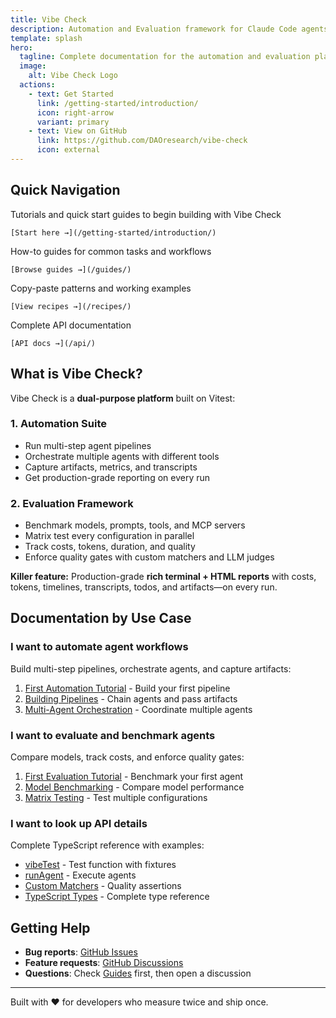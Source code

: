 ```yaml
---
title: Vibe Check
description: Automation and Evaluation framework for Claude Code agents, built on Vitest v3
template: splash
hero:
  tagline: Complete documentation for the automation and evaluation platform for Claude Code
  image:
    alt: Vibe Check Logo
  actions:
    - text: Get Started
      link: /getting-started/introduction/
      icon: right-arrow
      variant: primary
    - text: View on GitHub
      link: https://github.com/DAOresearch/vibe-check
      icon: external
---
```



## Quick Navigation

<CardGrid stagger>
  <Card title="🚀 Getting Started" icon="rocket">
    Tutorials and quick start guides to begin building with Vibe Check

    [Start here →](/getting-started/introduction/)
  </Card>

  <Card title="📖 Guides" icon="open-book">
    How-to guides for common tasks and workflows

    [Browse guides →](/guides/)
  </Card>

  <Card title="🧪 Recipes" icon="seti:test-jsx">
    Copy-paste patterns and working examples

    [View recipes →](/recipes/)
  </Card>

  <Card title="📚 API Reference" icon="document">
    Complete API documentation

    [API docs →](/api/)
  </Card>
</CardGrid>

## What is Vibe Check?

Vibe Check is a **dual-purpose platform** built on Vitest:

### 1. Automation Suite
- Run multi-step agent pipelines
- Orchestrate multiple agents with different tools
- Capture artifacts, metrics, and transcripts
- Get production-grade reporting on every run

### 2. Evaluation Framework
- Benchmark models, prompts, tools, and MCP servers
- Matrix test every configuration in parallel
- Track costs, tokens, duration, and quality
- Enforce quality gates with custom matchers and LLM judges

**Killer feature:** Production-grade **rich terminal + HTML reports** with costs, tokens, timelines, transcripts, todos, and artifacts—on every run.

## Documentation by Use Case

### I want to automate agent workflows

Build multi-step pipelines, orchestrate agents, and capture artifacts:

1. [First Automation Tutorial](/getting-started/first-automation/) - Build your first pipeline
2. [Building Pipelines](/guides/automation/pipelines/) - Chain agents and pass artifacts
3. [Multi-Agent Orchestration](/guides/automation/orchestration/) - Coordinate multiple agents

### I want to evaluate and benchmark agents

Compare models, track costs, and enforce quality gates:

1. [First Evaluation Tutorial](/getting-started/first-evaluation/) - Benchmark your first agent
2. [Model Benchmarking](/guides/evaluation/benchmarking/) - Compare model performance
3. [Matrix Testing](/guides/evaluation/matrix-testing/) - Test multiple configurations

### I want to look up API details

Complete TypeScript reference with examples:

- [vibeTest](/api/vibetest/) - Test function with fixtures
- [runAgent](/api/runagent/) - Execute agents
- [Custom Matchers](/api/matchers/) - Quality assertions
- [TypeScript Types](/api/types/) - Complete type reference

## Getting Help

- **Bug reports**: [GitHub Issues](https://github.com/DAOresearch/vibe-check/issues)
- **Feature requests**: [GitHub Discussions](https://github.com/DAOresearch/vibe-check/discussions)
- **Questions**: Check [Guides](/guides/) first, then open a discussion

---

Built with ❤️ for developers who measure twice and ship once.
